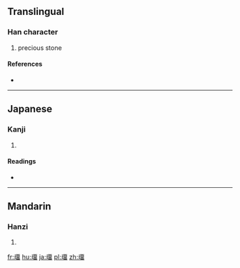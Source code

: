 ==Translingual==

===Han character===
{{Han char|rn=96|rad=玉|as=13|sn=17|four=|canj=一土一中田 (MGMLW)}}

# precious stone

====References====
* {{Han ref|kx=0742.130|dkj=21249|dj=1151.260|hdz=21137.030|uh=74A2|ud=29858}}

----

==Japanese==

===Kanji===
{{ja-kanji|grade=|rs=玉13}}

# {{defn|lang=ja|sort=玉13}}

====Readings====
* {{ja-readings|on=[[りゅう]] (ryū), [[る]] (ru)|kun=|nanori=}}

----

==Mandarin==

===Hanzi===
{{cmn-hanzi|pin=[[huàn]] ([[huan4]]), [[liú]] ([[liu2]])|wg=huan<sup>4</sup>, liu<sup>2</sup>}}

# {{defn|lang=cmn|sort=玉13}}

[[fr:璢]]
[[hu:璢]]
[[ja:璢]]
[[pl:璢]]
[[zh:璢]]